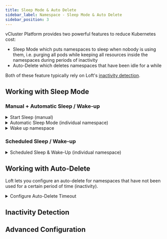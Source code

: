```yaml
---
title: Sleep Mode & Auto Delete
sidebar_label: Namespace - Sleep Mode & Auto Delete
sidebar_position: 3
---
```





vCluster Platform provides two powerful features to reduce Kubernetes cost:
- Sleep Mode which puts namespaces to sleep when nobody is using them, i.e. purging all pods while keeping all resources inside the namespaces during periods of inactivity
- Auto-Delete which deletes namespaces that have been idle for a while

Both of these feature typically rely on Loft's [inactivity detection](#inactivity-detection).


## Working with Sleep Mode

<PartialWorkingWithSleepMode name="namespace" />

### Manual + Automatic Sleep / Wake-up

<details>
  <summary>Start Sleep (manual)</summary>
  <Tabs
    defaultValue="ui"
    values={[
      {label: 'UI', value: 'ui'},
      {label: 'CLI', value: 'cli'},
    ]}>
    <TabItem value="ui"><PartialSleepManualUI name="namespace" kind="NameSpace" /></TabItem>
    <TabItem value="cli"><PartialSleepManualCLI name="namespace"/></TabItem>
  </Tabs>

</details>

<details>
  <summary>Automatic Sleep Mode (individual namespace)</summary>
  <PartialSleepConfigureUI name="namespace"/>
</details>

<details>
  <summary>Wake up namespace</summary>
  <Tabs
    defaultValue="ui"
    values={[
      {label: 'UI', value: 'ui'},
      {label: 'CLI', value: 'cli'},
    ]}>
    <TabItem value="ui"><PartialSleepWakeUI name="namespace"/></TabItem>
    <TabItem value="cli"><PartialSleepWakeCLI name="namespace"/></TabItem>
  </Tabs>
</details>


### Scheduled Sleep / Wake-up

<details>
  <summary>Scheduled Sleep & Wake-Up (individual namespace)</summary>
  <PartialSleepScheduleUI name="namespace"/>
</details>


## Working with Auto-Delete
Loft lets you configure an auto-delete for namespaces that have not been used for a certain period of time (inactivity).

<details>
  <summary>Configure Auto-Delete Timeout</summary>
  <PartialAutoDeleteConfigureUI name="namespace"/>
</details>


## Inactivity Detection

<PartialActivityDetection name="namespace" />

## Advanced Configuration

<PartialAdvancedConfiguration name="namespace" />
